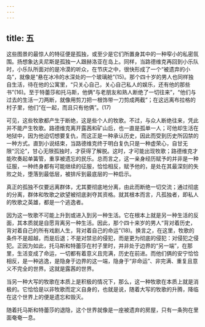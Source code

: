 ```yaml
---
---
---
```

title: 五
---




这些图景的最惊人的特征便是孤独，或至少是它们所置身其中的一种窄小的私密氛围。扬想象达夫尼斯是孤独一人跟赫洛亚在岛上。同样，当路德维克再回到小乐队时，小乐队所面对的是冷漠的听众，在节庆之中，很快形成了一个“被遗弃的小岛”，就像是“悬在冰冷的水深处的一个玻璃舱”(15)。那个四十岁的男人也同样独自生活，待在他的公寓里，“只关心自己，关心自己私人的娱乐，还有他的那些书”(16)。至于特蕾莎和托马斯，他俩“与老朋友和熟人断绝了一切往来”，“他们与过去的生活一刀两断，就像用剪刀把一根饰带一刀剪成两截”；在这远离布拉格的村子里，他们“在一起，而且只有他俩”。(17)

可见，这些牧歌都产生于断绝，这是些个人的牧歌。不过，与众人断绝往来，凭此并不能产生牧歌。路德维克离开露茜和矿山后，也一直是孤单一人；可他却生活在地狱中，因为他迫切想要复仇，而这正是一种承认历史，因此而受到历史所囚禁的一种方式。直到小说结束，当路德维克终于明白复仇只是一种虚荣心，自甘无限“沉沦”，甘心无限孤独时，才获得了解脱。这时，才可能出现牧歌；路德维克才能吹奏起单簧管，重享被遗忘的民乐。总而言之，这一亲身经历赋予的并非是一种征服，一种终身都有可能继续的征服，恰恰相反，赋予他的，是处在其最深刻的失败之处，堕落到最低层，被排斥到最底层的一种启示。

真正的孤独不仅要远离群体，尤其要彻底地分离，由此而断绝一切交流；通过彻底的分离，群体和牧歌之欲望被彻底剥夺其资格。就其根本而言，凡孤独者，即私人的牧歌之英雄，都是一个逃逸者。

因为这一牧歌不可能上升到或进入到另一种生活。它在根本上就是另一种生活的反面，其本质就是自愿背离另一种生活。因此，那个四十来岁的男人“背对着历史，背对着自己的所有戏剧人生，背对着自己的命运”(18)。换言之，在这里，牧歌的条件不是超越，而是后退；不是对禁忌的侵犯，而是更为彻底的侵犯：对侵犯之侵犯。正因为如此，托马斯和特蕾莎在村子里时，并非处于边界的“另一端”，在那里，生活变成了命运，一切都有着意义且完满，历史在前进。而他们俩的安宁恰恰相反，是一种逃逸，是隐身于边界的这一端，隐身于“非命运”、非完满、重复且意义不完全的世界。这就是露茜的世界。

当另一种大写的牧歌在本质上是积极的情况下，那么，这一种牧歌在本质上就是消极的。它恰恰是以非牧歌而定义自身的，也就是说，随着大写的牧歌的升腾，降临在这个世界上的便是遗忘和毁灭。

随着托马斯和特蕾莎的退隐，这个世界就像是一座被遗弃的房屋，只有一条狗在里面奄奄一息。
